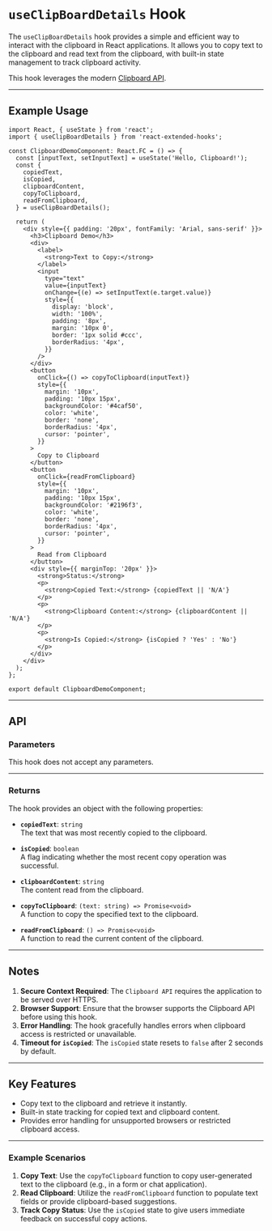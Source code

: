 
<Meta title="Hooks/useClipBoardDetails" component={useClipBoardDetails} />

# `useClipBoardDetails` Hook

The `useClipBoardDetails` hook provides a simple and efficient way to interact with the clipboard in React applications. It allows you to copy text to the clipboard and read text from the clipboard, with built-in state management to track clipboard activity.

This hook leverages the modern [Clipboard API](https://developer.mozilla.org/en-US/docs/Web/API/Clipboard_API).

---

## Example Usage

```tsx
import React, { useState } from 'react';
import { useClipBoardDetails } from 'react-extended-hooks';

const ClipboardDemoComponent: React.FC = () => {
  const [inputText, setInputText] = useState('Hello, Clipboard!');
  const {
    copiedText,
    isCopied,
    clipboardContent,
    copyToClipboard,
    readFromClipboard,
  } = useClipBoardDetails();

  return (
    <div style={{ padding: '20px', fontFamily: 'Arial, sans-serif' }}>
      <h3>Clipboard Demo</h3>
      <div>
        <label>
          <strong>Text to Copy:</strong>
        </label>
        <input
          type="text"
          value={inputText}
          onChange={(e) => setInputText(e.target.value)}
          style={{
            display: 'block',
            width: '100%',
            padding: '8px',
            margin: '10px 0',
            border: '1px solid #ccc',
            borderRadius: '4px',
          }}
        />
      </div>
      <button
        onClick={() => copyToClipboard(inputText)}
        style={{
          margin: '10px',
          padding: '10px 15px',
          backgroundColor: '#4caf50',
          color: 'white',
          border: 'none',
          borderRadius: '4px',
          cursor: 'pointer',
        }}
      >
        Copy to Clipboard
      </button>
      <button
        onClick={readFromClipboard}
        style={{
          margin: '10px',
          padding: '10px 15px',
          backgroundColor: '#2196f3',
          color: 'white',
          border: 'none',
          borderRadius: '4px',
          cursor: 'pointer',
        }}
      >
        Read from Clipboard
      </button>
      <div style={{ marginTop: '20px' }}>
        <strong>Status:</strong>
        <p>
          <strong>Copied Text:</strong> {copiedText || 'N/A'}
        </p>
        <p>
          <strong>Clipboard Content:</strong> {clipboardContent || 'N/A'}
        </p>
        <p>
          <strong>Is Copied:</strong> {isCopied ? 'Yes' : 'No'}
        </p>
      </div>
    </div>
  );
};

export default ClipboardDemoComponent;
```

---

## API

### Parameters

This hook does not accept any parameters.

---

### Returns

The hook provides an object with the following properties:

- **`copiedText`**: `string`  
  The text that was most recently copied to the clipboard.

- **`isCopied`**: `boolean`  
  A flag indicating whether the most recent copy operation was successful.

- **`clipboardContent`**: `string`  
  The content read from the clipboard.

- **`copyToClipboard`**: `(text: string) => Promise<void>`  
  A function to copy the specified text to the clipboard.

- **`readFromClipboard`**: `() => Promise<void>`  
  A function to read the current content of the clipboard.

---

## Notes

1. **Secure Context Required**: The `Clipboard API` requires the application to be served over HTTPS.
2. **Browser Support**: Ensure that the browser supports the Clipboard API before using this hook.
3. **Error Handling**: The hook gracefully handles errors when clipboard access is restricted or unavailable.
4. **Timeout for `isCopied`**: The `isCopied` state resets to `false` after 2 seconds by default.

---

## Key Features

- Copy text to the clipboard and retrieve it instantly.
- Built-in state tracking for copied text and clipboard content.
- Provides error handling for unsupported browsers or restricted clipboard access.

---

### Example Scenarios

1. **Copy Text**: Use the `copyToClipboard` function to copy user-generated text to the clipboard (e.g., in a form or chat application).
2. **Read Clipboard**: Utilize the `readFromClipboard` function to populate text fields or provide clipboard-based suggestions.
3. **Track Copy Status**: Use the `isCopied` state to give users immediate feedback on successful copy actions.
